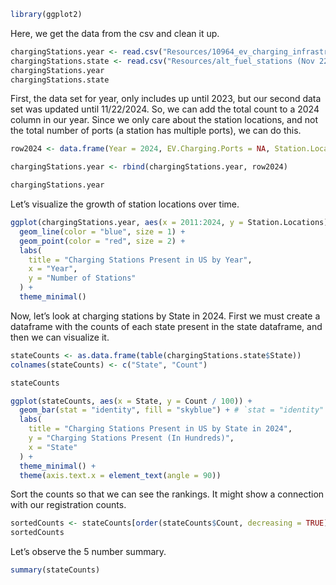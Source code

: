 ```r
library(ggplot2)
```

Here, we get the data from the csv and clean it up.
```r
chargingStations.year <- read.csv("Resources/10964_ev_charging_infrastructure_4-4-24.csv", header=TRUE, sep =",")
chargingStations.state <- read.csv("Resources/alt_fuel_stations (Nov 22 2024).csv", header=TRUE, sep =",")
chargingStations.year
chargingStations.state
```

First, the data set for year, only includes up until 2023, but our second data set was updated until 11/22/2024.
So, we can add the total count to a 2024 column in our year. Since we only care about the station locations, and not
the total number of ports (a station has multiple ports), we can do this.
```r
row2024 <- data.frame(Year = 2024, EV.Charging.Ports = NA, Station.Locations = nrow(chargingStations.state))

chargingStations.year <- rbind(chargingStations.year, row2024)

chargingStations.year
```

Let's visualize the growth of station locations over time.
```r
ggplot(chargingStations.year, aes(x = 2011:2024, y = Station.Locations)) +
  geom_line(color = "blue", size = 1) +
  geom_point(color = "red", size = 2) +
  labs(
    title = "Charging Stations Present in US by Year",
    x = "Year",
    y = "Number of Stations"
  ) +
  theme_minimal()
```
Now, let's look at charging stations by State in 2024. First we must create a dataframe with the counts of each state present in the state dataframe, and then we can visualize it.
```r
stateCounts <- as.data.frame(table(chargingStations.state$State))
colnames(stateCounts) <- c("State", "Count")

stateCounts

ggplot(stateCounts, aes(x = State, y = Count / 100)) +
  geom_bar(stat = "identity", fill = "skyblue") + # `stat = "identity"` is for bar height defined by `y`
  labs(
    title = "Charging Stations Present in US by State in 2024",
    y = "Charging Stations Present (In Hundreds)", 
    x = "State"
  ) +
  theme_minimal() + 
  theme(axis.text.x = element_text(angle = 90))
```

Sort the counts so that we can see the rankings. It might show a connection with our registration counts.
```r
sortedCounts <- stateCounts[order(stateCounts$Count, decreasing = TRUE), ]
sortedCounts
```
Let's observe the 5 number summary.
```r
summary(stateCounts)
```
